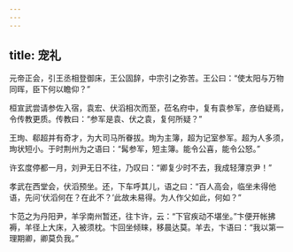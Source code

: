 ```yaml
---
---
---
```

title: 宠礼
---


元帝正会，引王丞相登御床，王公固辞，中宗引之弥苦。王公曰：“使太阳与万物同晖，臣下何以瞻仰？”

桓宣武尝请参佐入宿，袁宏、伏滔相次而至，莅名府中，复有袁参军，彦伯疑焉，令传教更质。传教曰：“参军是袁、伏之袁，复何所疑？”

王珣、郗超并有奇才，为大司马所眷拔。珣为主簿，超为记室参军。超为人多须，珣状短小。于时荆州为之语曰：“髯参军，短主簿。能令公喜，能令公怒。”

许玄度停都一月，刘尹无日不往，乃叹曰：“卿复少时不去，我成轻薄京尹！”

孝武在西堂会，伏滔预坐。还，下车呼其儿，语之曰：“百人高会，临坐未得他语，先问‘伏滔何在？在此不？’此故未易得。为人作父如此，何如？”

卞范之为丹阳尹，羊孚南州暂还，往卞许，云：“下官疾动不堪坐。”卞便开帐拂褥，羊径上大床，入被须枕。卞回坐倾睐，移晨达莫。羊去，卞语曰：“我以第一理期卿，卿莫负我。”

